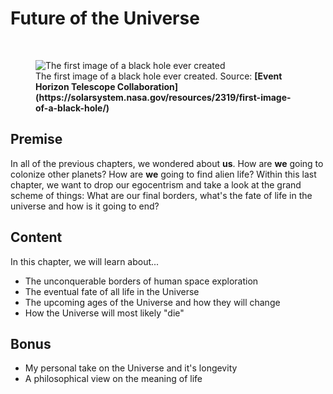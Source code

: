 
# Future of the Universe

<ReadingTime />
<AudioPlayer ident="universe/introduction" />

<br/>
<figure>
<Image src={require(".//../../resources/images/blackhole.png")} alt="The first image of a black hole ever created" />
<figcaption style={{ color: "rgb(156, 156, 156)", fontSize: "14px", marginTop: "2px" }}>The first image of a black hole ever created. Source: <strong>[Event Horizon Telescope Collaboration](https://solarsystem.nasa.gov/resources/2319/first-image-of-a-black-hole/)</strong></figcaption>
</figure>

## Premise
In all of the previous chapters, we wondered about <strong>us</strong>. How are <strong>we</strong> going to colonize other planets? How are <strong>we</strong> going to find alien life? Within this last chapter, we want to drop our egocentrism and take a look at the grand scheme of things: What are our final borders, what's the fate of life in the universe and how is it going to end? 

## Content
In this chapter, we will learn about...

- The unconquerable borders of human space exploration
- The eventual fate of all life in the Universe
- The upcoming ages of the Universe and how they will change
- How the Universe will most likely "die"

## Bonus
- My personal take on the Universe and it's longevity
- A philosophical view on the meaning of life


<SaveArticleSection article="future-introduction"/>

<Analytics />

